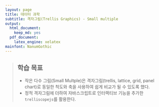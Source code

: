 ```yaml
---
layout: page
title: 데이터 과학
subtitle: 격자그림(Trellis Graphics) - Small multiple
output:
  html_document: 
    keep_md: yes
  pdf_document:
    latex_engine: xelatex
mainfont: NanumGothic
---
```


> ## 학습 목표 {.objectives}
>
> * 작은 다수 그림(Small Multple)은 격자그림(trellis, lattice, grid, panel chart)로 동일한 척도와 축을 사용하여 쉽게 비교가 될 수 있도록 했다.
> * 정적 격자그림에 더하여 자바스크립트로 인터랙티브 기능을 추가한 `trelliscopejs`를 활용한다.






